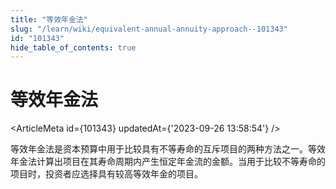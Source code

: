 ```yaml
---
title: "等效年金法"
slug: "/learn/wiki/equivalent-annual-annuity-approach--101343"
id: "101343"
hide_table_of_contents: true
---
```



# 等效年金法

<ArticleMeta id={101343} updatedAt={'2023-09-26 13:58:54'} />
<div className='border-solid border-b border-t-0 my-4 border-[var(--ifm-color-gray-300)]' />

等效年金法是资本预算中用于比较具有不等寿命的互斥项目的两种方法之一。等效年金法计算出项目在其寿命周期内产生恒定年金流的金额。当用于比较不等寿命的项目时，投资者应选择具有较高等效年金的项目。
